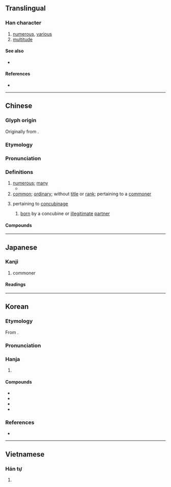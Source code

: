 {{also|庻}}
{{character info}}
{{character info|0x2F88D}}
==Translingual==

===Han character===
{{Han char|rn=53|rad=广|as=08|sn=11|four=00237|canj=ITF|ids=⿸广⿱廿灬}}

# [[numerous]], [[various]]
# [[multitude]]

====See also====
* {{l|mul|[[度]], [[席]]}}

====References====
* {{Han ref|kx=0347.200|dkj=09373|dj=0657.280|hdz=20886.150|uh=5EB6|ud=24246|bh=B166|bd=45414}}

----

==Chinese==
{{zh-forms}}

===Glyph origin===
{{Han etym}}
Originally from {{Han compound|石|火|t1=stone; rock|t2=fire}}.

===Etymology===
{{rfe|zh|Related to [https://stedt.berkeley.edu/~stedt-cgi/rootcanal.pl/etymon/2316 STEDT #2316], PTB {{m|sit-pro|*s-(k/g)lak|t=to cook}}?}}

===Pronunciation===
{{zh-pron
|m=shù
|m-s=
|dg=
|c=syu3
|c-t=
|g=
|h=pfs=
|j=
|md=
|mn=qz:sìr/tw,xm:sù/zz:sì
|mn-t=
|w=
|x=
|mc=y
|oc=y
|cat=a
}}

===Definitions===
{{zh-hanzi}}

# [[numerous]]; [[many]]
#* {{zh-x|冉 ^有 曰：「既 庶 矣，又 何 加 焉？」曰：「富 之。」|Ran You said, "Since they are thus '''numerous''', what more shall be done for them?" "Enrich them," was the reply.|ref=Analects}}
# [[common]]; [[ordinary]]; without [[title]] or [[rank]]; pertaining to a [[commoner]]
#: {{zh-x|庶人|commoner}}
# {{lb|zh|chiefly|historical}} pertaining to [[concubinage]] {{gloss|a concept in the [[polygynous]] practices of traditional Chinese society}}
#: {{zh-ant|嫡}}
## {{q|especially}} [[born]] by a concubine or [[illegitimate]] [[partner]]

====Compounds====
{{zh-der|富庶|庶人|庶子|庶母|庶民|庶物|支庶|黎庶|庶幾|眾庶}}

----

==Japanese==

===Kanji===
{{ja-kanji|grade=c|rs=广08}}

# commoner

====Readings====
{{ja-readings
|goon=しょ
|kanon=しょ
|kun=もろもろ-, こいねが-う, ちかい
|nanori=ちかし
}}

----

==Korean==

===Etymology===
From {{der|ko|ltc|-}} {{ltc-l|庶}}. {{hanja-sinjeung|셔|sye}}

===Pronunciation===
{{ko-hanja-pron|서|l=y}}

===Hanja===
{{ko-hanja-search}}
{{ko-hanja|여러|서}}

# {{hanja form of|서|[[numerous]]; [[many]]}}

====Compounds====
{{der-top|Compounds}}
* {{ko-l|서민|[[commoner]]s|庶民}}
* {{ko-l|서인|[[common]] [[people]]; [[commoner]]|庶人}}
* {{ko-l|서얼|[[son]] of a [[concubine]]|庶孼}}
* {{ko-l|서자|[[son]] of a [[concubine]]|庶子}}
{{der-bottom}}

===References===
* {{R:hanjadoc|3096}}

----

==Vietnamese==

===Hán tự===
{{vi-readings|rs=广08
|hanviet=thứ
|nom=thứ, thừa, xứa
}}

# {{rfdef|vi|sort=广08}}